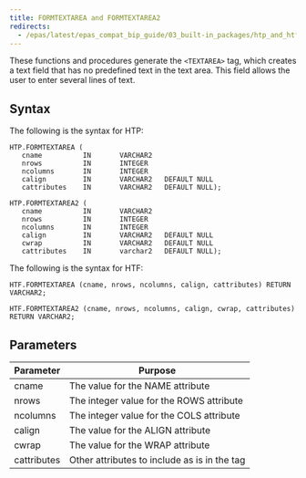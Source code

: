 ```yaml
---
title: FORMTEXTAREA and FORMTEXTAREA2
redirects:
  - /epas/latest/epas_compat_bip_guide/03_built-in_packages/htp_and_htf/formtextarea_and_formtextarea2/ #generated for docs/epas/reorg-role-use-case-mode
---
```


These functions and procedures generate the `<TEXTAREA>` tag, which creates a text field that has no predefined text in the text area. This field allows the user to enter several lines of text.

## Syntax

The following is the syntax for HTP:

```
HTP.FORMTEXTAREA (
   cname          IN       VARCHAR2
   nrows          IN       INTEGER
   ncolumns       IN       INTEGER
   calign         IN       VARCHAR2   DEFAULT NULL
   cattributes    IN       VARCHAR2   DEFAULT NULL);

HTP.FORMTEXTAREA2 (
   cname          IN       VARCHAR2
   nrows          IN       INTEGER
   ncolumns       IN       INTEGER
   calign         IN       VARCHAR2   DEFAULT NULL
   cwrap          IN       VARCHAR2   DEFAULT NULL
   cattributes    IN       varchar2   DEFAULT NULL);
```

The following is the syntax for HTF:

```
HTF.FORMTEXTAREA (cname, nrows, ncolumns, calign, cattributes) RETURN VARCHAR2;

HTF.FORMTEXTAREA2 (cname, nrows, ncolumns, calign, cwrap, cattributes) RETURN VARCHAR2;
```

## Parameters

| Parameter | Purpose  |
| --------- | -------- |
| cname | The value for the NAME attribute |
| nrows | The integer value for the ROWS attribute|
| ncolumns | The integer value for the COLS attribute |
| calign | The value for the ALIGN attribute |
| cwrap | The value for the WRAP attribute |
| cattributes | Other attributes to include as is in the tag |
